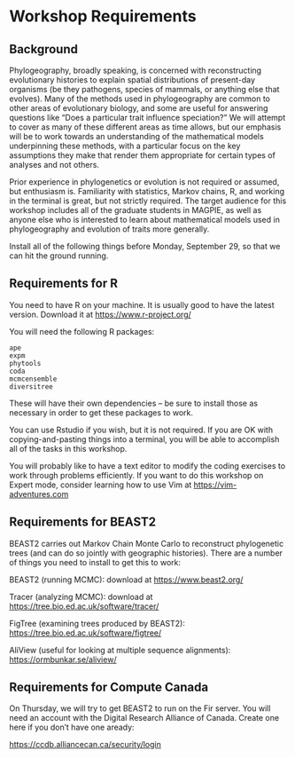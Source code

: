 # Workshop Requirements

## Background
Phylogeography, broadly speaking, is concerned with reconstructing evolutionary histories to explain spatial distributions of present-day organisms (be they pathogens, species of mammals, or anything else that evolves). Many of the methods used in phylogeography are common to other areas of evolutionary biology, and some are useful for answering questions like "Does a particular trait influence speciation?" We will attempt to cover as many of these different areas as time allows, but our emphasis will be to work towards an understanding of the mathematical models underpinning these methods, with a particular focus on the key assumptions they make that render them appropriate for certain types of analyses and not others. 

Prior experience in phylogenetics or evolution is not required or assumed, but enthusiasm is. Familiarity with statistics, Markov chains, R, and working in the terminal is great, but not strictly required. The target audience for this workshop includes all of the graduate students in MAGPIE, as well as anyone else who is interested to learn about mathematical models used in phylogeography and evolution of traits more generally.


Install all of the following things before Monday, September 29, so that we can hit the ground running. 

## Requirements for R

You need to have R on your machine. It is usually good to have the latest version. Download it at [https://www.r-project.org/](https://www.r-project.org/)

You will need the following R packages:

	ape
	expm
	phytools
	coda
	mcmcensemble
	diversitree


These will have their own dependencies -- be sure to install those as necessary in order to get these packages to work.

You can use Rstudio if you wish, but it is not required. If you are OK with copying-and-pasting things into a terminal, you will be able to accomplish all of the tasks in this workshop.

You will probably like to have a text editor to modify the coding exercises to work through problems efficiently. If you want to do this workshop on Expert mode, consider learning how to use Vim at [https://vim-adventures.com](https://vim-adventures.com/)
 
## Requirements for BEAST2
BEAST2 carries out Markov Chain Monte Carlo to reconstruct phylogenetic trees (and can do so jointly with geographic histories). There are a number of things you need to install to get this to work:


BEAST2 (running MCMC): download at [https://www.beast2.org/](https://www.beast2.org/)

Tracer (analyzing MCMC): download at [https://tree.bio.ed.ac.uk/software/tracer/](https://tree.bio.ed.ac.uk/software/tracer/)

FigTree (examining trees produced by BEAST2): [https://tree.bio.ed.ac.uk/software/figtree/
](https://tree.bio.ed.ac.uk/software/figtree/)

AliView (useful for looking at multiple sequence alignments): [https://ormbunkar.se/aliview/
](https://ormbunkar.se/aliview/)

## Requirements for Compute Canada

On Thursday, we will try to get BEAST2 to run on the Fir server. You will need an account with the Digital Research Alliance of Canada. Create one here if you don't have one aready:

[https://ccdb.alliancecan.ca/security/login
](https://ccdb.alliancecan.ca/security/login)



